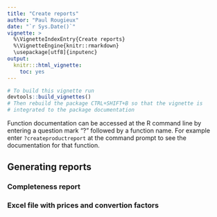 ```yaml
---
title: "Create reports"
author: "Paul Rougieux"
date: "`r Sys.Date()`"
vignette: >
  %\VignetteIndexEntry{Create reports}
  %\VignetteEngine{knitr::rmarkdown}
  \usepackage[utf8]{inputenc}
output:
  knitr:::html_vignette:
    toc: yes
---
```

```r
# To build this vignette run 
devtools::build_vignettes()
# Then rebuild the package CTRL+SHIFT+B so that the vignette is 
# integrated to the package documentation
```

Function documentation can be accessed at the R 
command line by entering a question mark "?"
followed by a function name. 
For example enter `?createproductreport` at the command prompt to see
the documentation for that function.


## Generating reports


### Completeness report


### Excel file with prices and convertion factors

